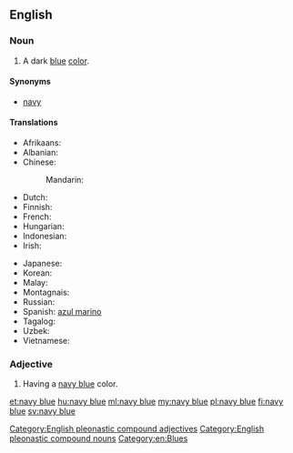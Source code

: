 ==English==

===Noun===
{{en-noun|head=[[navy]] [[blue]]}}

# A dark [[blue]] [[color]].
#: {{color panel|2=000080}}

====Synonyms====
* [[navy]]

====Translations====
{{trans-top|a dark blue color}}
* Afrikaans: {{t-|af|donkerblou}}
* Albanian: {{t-|sq|blu e thellë}}
* Chinese:
*: Mandarin: {{t-|cmn|藏青|tr=Zàngqīng|sc=Hani}}
* Dutch: {{t+|nl|marineblauw|m}}
* Finnish: {{t-|fi|laivastonsininen}}
* French: {{t+|fr|bleu marine}}
* Hungarian: {{t+|hu|tengerészkék}}
* Indonesian: {{t+|id|biru laut}}
* Irish: {{t-|ga|dúghorm}}
{{trans-mid}}
* Japanese: {{t-|ja|ネービーブルー|tr=nēbīburū|sc=Jpan}}
* Korean: {{t-|ko|네이비 블루|tr=neibi beullu|sc=Kore}}
* Malay: {{t-|ms|biru laut}}
* Montagnais: {{tø|moe|kakashteu-uasheshkunat}}
* Russian: {{t+|ru|синий|tr=sínij}}
* Spanish: [[azul marino]] {{m}}
* Tagalog: {{t-|tl|bughaw hukbong dagat|sc=Cyrl}}
* Uzbek: {{t-|uz|to'q ko'|sc=Cyrl}}
* Vietnamese: {{t-|vi|màu xanh nước biển}}
{{trans-bottom}}

===Adjective===
{{en-adj|head=[[navy]] [[blue]]}}

# Having a [[navy blue#Noun|navy blue]] color.

[[Category:English pleonastic compound adjectives]]
[[Category:English pleonastic compound nouns]]
[[Category:en:Blues]]

[[et:navy blue]]
[[hu:navy blue]]
[[ml:navy blue]]
[[my:navy blue]]
[[pl:navy blue]]
[[fi:navy blue]]
[[sv:navy blue]]